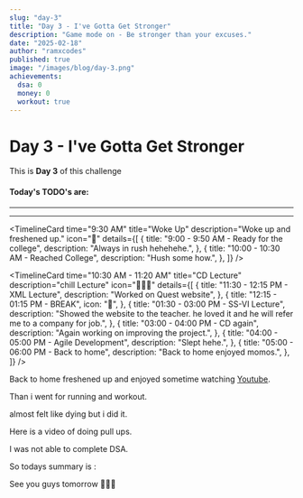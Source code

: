 ```yaml
---
slug: "day-3"
title: "Day 3 - I've Gotta Get Stronger"
description: "Game mode on - Be stronger than your excuses."
date: "2025-02-18"
author: "ramxcodes"
published: true
image: "/images/blog/day-3.png"
achievements:
  dsa: 0
  money: 0
  workout: true
---
```


# Day 3 - I've Gotta Get Stronger

This is **Day 3** of this challenge

#### Today's TODO's are:

<Todo title="Continue Hunx course" status="TODO" />
<Todo title="Internship work | Website nav" status="TODO" />
<Todo title="Running and workout" status="TODO" />

---

<Sleep sleptFor="6" score="81" from="3:27 AM" to="9:27 AM" />

---

<TimelineCard
  time="9:30 AM"
  title="Woke Up"
  description="Woke up and freshened up."
  icon="🌅"
  details={[
    {
      title: "9:00 - 9:50 AM - Ready for the college",
      description: "Always in rush hehehehe.",
    },
    {
      title: "10:00 - 10:30 AM - Reached College",
      description: "Hush some how.",
    },
  ]}
/>

<TimelineCard
  time="10:30 AM - 11:20 AM"
  title="CD Lecture"
  description="chill Lecture"
  icon="🧑🏻‍🎓"
  details={[
    {
      title: "11:30 - 12:15 PM - XML Lecture",
      description: "Worked on Quest website",
    },
    {
      title: "12:15 - 01:15 PM - BREAK",
      icon: "🍔",
    },
    {
      title: "01:30 - 03:00 PM - SS-VI Lecture",
      description:
        "Showed the website to the teacher. he loved it and he will refer me to a company for job.",
    },
    {
      title: "03:00 - 04:00 PM - CD again",
      description: "Again working on improving the project.",
    },
    {
      title: "04:00 - 05:00 PM - Agile Development",
      description: "Slept hehe.",
    },
    {
      title: "05:00 - 06:00 PM - Back to home",
      description: "Back to home enjoyed momos.",
    },
  ]}
/>

Back to home freshened up and enjoyed sometime watching [Youtube](https://youtube.com).

Than i went for running and workout.

<Running achieved="2.14" goal="2" pace="8.02" duration="16:31" />

almost felt like dying but i did it.

Here is a video of doing pull ups.

<YouTube src="https://www.youtube.com/shorts/jn25BaNBQR0" />

I was not able to complete DSA.

<Todo title="Continue Hunx course" status="failed" />
<Todo title="Internship work | Website nav" status="completed" />
<Todo title="Running and workout" status="completed" />

So todays summary is :

<Activity dsa={0} money={0} workout={true} />

See you guys tomorrow 🙋🏻‍♂️
